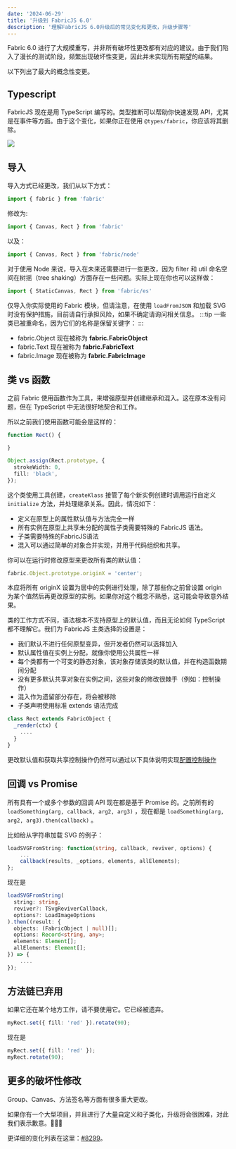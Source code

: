 ```yaml
---
date: '2024-06-29'
title: '升级到 FabricJS 6.0'
description: '理解FabricJS 6.0升级后的常见变化和更改，升级步骤等'
---
```


Fabric 6.0 进行了大规模重写，并非所有破坏性更改都有对应的建议。由于我们陷入了漫长的测试阶段，频繁出现破坏性变更，因此并未实现所有期望的结果。

以下列出了最大的概念性变更。


## Typescript

FabricJS 现在是用 TypeScript 编写的。类型推断可以帮助你快速发现 API，尤其是在事件等方面。由于这个变化，如果你正在使用 `@types/fabric`，你应该将其删除。

![](/article_assets/autocomplete.gif)
## 导入

导入方式已经更改，我们从以下方式：

```js
import { fabric } from 'fabric'
```

修改为:

```js
import { Canvas, Rect } from 'fabric'
```

以及：

```js
import { Canvas, Rect } from 'fabric/node'
```

对于使用 Node 来说，导入在未来还需要进行一些更改，因为 filter 和 util 命名空间在树摇（tree shaking）方面存在一些问题。实际上现在你也可以这样做：

```js
import { StaticCanvas, Rect } from 'fabric/es'
```

仅导入你实际使用的 Fabric 模块，但请注意，在使用 `loadFromJSON` 和加载 SVG 时没有保护措施，目前请自行承担风险，如果不确定请询问相关信息。
:::tip
一些类已被重命名，因为它们的名称是保留关键字：
:::

- fabric.Object 现在被称为 **fabric.FabricObject**
- fabric.Text 现在被称为 **fabric.FabricText**
- fabric.Image 现在被称为 **fabric.FabricImage**

## 类 vs 函数

之前 Fabric 使用函数作为工具，来增强原型并创建继承和混入。这在原本没有问题，但在 TypeScript 中无法很好地契合和工作。

所以之前我们使用函数可能会是这样的：

```ts
function Rect() {

}

Object.assign(Rect.prototype, {
  strokeWidth: 0,
  fill: 'black',
});

```

这个类使用工具创建，`createKlass` 接管了每个新实例创建时调用运行自定义 `initialize` 方法，并处理继承关系。因此，情况如下：

- 定义在原型上的属性默认值与方法完全一样
- 所有实例在原型上共享未分配的属性子类需要特殊的 FabricJS 语法。
- 子类需要特殊的FabricJS语法
- 混入可以通过简单的对象合并实现，并用于代码组织和共享。
  
你可以在运行时修改原型来更改所有类的默认值：

```ts
fabric.Object.prototype.originX = 'center';
```

本应将所有 originX 设置为居中的实例进行处理，除了那些你之前曾设置 origin 为某个值然后再更改原型的实例。如果你对这个概念不熟悉，这可能会导致意外结果。

类的工作方式不同，语法根本不支持原型上的默认值，而且无论如何 TypeScript 都不理解它。我们为 FabricJS 主类选择的设置是：

- 我们默认不进行任何原型变异，但开发者仍然可以选择加入
- 默认属性值在实例上分配，就像你使用公共属性一样
- 每个类都有一个可变的静态对象，该对象存储该类的默认值，并在构造函数期间分配
- 没有更多默认共享对象在实例之间，这些对象的修改很棘手（例如：控制操作）
- 混入作为遗留部分存在，将会被移除
- 子类声明使用标准 extends 语法完成

```ts
class Rect extends FabricObject {
  _render(ctx) {
    ....
  }
}
```

更改默认值和获取共享控制操作仍然可以通过以下具体说明实现[配置控制操作](/doc/4_Configuring_controls)

## 回调 vs Promise

所有具有一个或多个参数的回调 API 现在都是基于 Promise 的。之前所有的 `loadSomething(arg, callback, arg2, arg3)` ，现在都是 `loadSomething(arg, arg2, arg3).then(callback)` 。

比如给从字符串加载 SVG 的例子：

```ts
loadSVGFromString: function(string, callback, reviver, options) {
    ...
    callback(results, _options, elements, allElements);
};
```

现在是

```ts
loadSVGFromString(
  string: string,
  reviver?: TSvgReviverCallback,
  options?: LoadImageOptions
).then((result: {
  objects: (FabricObject | null)[];
  options: Record<string, any>;
  elements: Element[];
  allElements: Element[];
}) => {
    ....
});
```

## 方法链已弃用

如果它还在某个地方工作，请不要使用它。它已经被遗弃。

```ts
myRect.set({ fill: 'red' }).rotate(90);
```

现在是

```ts
myRect.set({ fill: 'red' });
myRect.rotate(90);
```

## 更多的破坏性修改

Group、Canvas、方法签名等方面有很多重大更改。

如果你有一个大型项目，并且进行了大量自定义和子类化，升级将会很困难，对此我们表示歉意。🙇🙇🙇

更详细的变化列表在这里：[#8299](https://github.com/fabricjs/fabric.js/issues/8299)。

